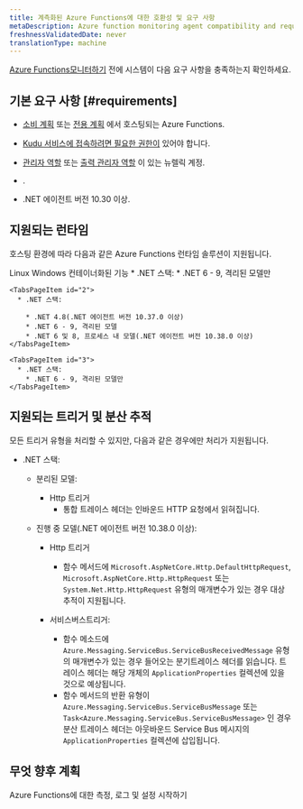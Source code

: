 ```yaml
---
title: 계측화된 Azure Functions에 대한 호환성 및 요구 사항
metaDescription: Azure function monitoring agent compatibility and requirements.
freshnessValidatedDate: never
translationType: machine
---
```


[Azure Functions모니터하기](/docs/serverless-function-monitoring/aws-lambda-monitoring/instrument-lambda-function/configure-serverless-aws-monitoring) 전에 시스템이 다음 요구 사항을 충족하는지 확인하세요.

## 기본 요구 사항 [#requirements]

* [소비 계획](https://learn.microsoft.com/en-us/azure/azure-functions/consumption-plan) 또는 [전용 계획](https://learn.microsoft.com/en-us/azure/azure-functions/dedicated-plan) 에서 호스팅되는 Azure Functions.

* [Kudu 서비스에 접속하려면 필요한 권한이](https://learn.microsoft.com/en-us/azure/app-service/resources-kudu#access-kudu-for-your-app) 있어야 합니다.

* [관리자 역할](/docs/accounts/original-accounts-billing/original-users-roles/users-roles-original-user-model/#roles) 또는 [출력 관리자 역할](/docs/accounts/original-accounts-billing/original-users-roles/users-roles-original-user-model#add-on) 이 있는 뉴렐릭 계정.

* <InlinePopover type="userKey" />.

* .NET 에이전트 버전 10.30 이상.

## 지원되는 런타임

호스팅 환경에 따라 다음과 같은 Azure Functions 런타임 솔루션이 지원됩니다.

<Tabs>
  <TabsBar>
    <TabsBarItem id="1">Linux</TabsBarItem> <TabsBarItem id="2">Windows</TabsBarItem> <TabsBarItem id="3">컨테이너화된 기능</TabsBarItem>
  </TabsBar>

  <TabsPages>
    <TabsPageItem id="1">
      * .NET 스택:
        * .NET 6 - 9, 격리된 모델만
    </TabsPageItem>

    <TabsPageItem id="2">
      * .NET 스택:

        * .NET 4.8(.NET 에이전트 버전 10.37.0 이상)
        * .NET 6 - 9, 격리된 모델
        * .NET 6 및 8, 프로세스 내 모델(.NET 에이전트 버전 10.38.0 이상)
    </TabsPageItem>

    <TabsPageItem id="3">
      * .NET 스택:
        * .NET 6 - 9, 격리된 모델만
    </TabsPageItem>
  </TabsPages>
</Tabs>

## 지원되는 트리거 및 분산 추적

모든 트리거 유형을 처리할 수 있지만, 다음과 같은 경우에만 처리가 지원됩니다.

* .NET 스택:

  * 분리된 모델:
    * Http 트리거
      * 통합 트레이스 헤더는 인바운드 HTTP 요청에서 읽혀집니다.

  * 진행 중 모델(.NET 에이전트 버전 10.38.0 이상):

    * Http 트리거
      * 함수 메서드에 `Microsoft.AspNetCore.Http.DefaultHttpRequest`, `Microsoft.AspNetCore.Http.HttpRequest` 또는 `System.Net.Http.HttpRequest` 유형의 매개변수가 있는 경우 대상 추적이 지원됩니다.

    * 서비스버스트리거:

      * 함수 메소드에 `Azure.Messaging.ServiceBus.ServiceBusReceivedMessage` 유형의 매개변수가 있는 경우 들어오는 분기트레이스 헤더를 읽습니다. 트레이스 헤더는 해당 개체의 `ApplicationProperties` 컬렉션에 있을 것으로 예상됩니다.
      * 함수 메서드의 반환 유형이 `Azure.Messaging.ServiceBus.ServiceBusMessage` 또는 `Task<Azure.Messaging.ServiceBus.ServiceBusMessage>` 인 경우 분산 트레이스 헤더는 아웃바운드 Service Bus 메시지의 `ApplicationProperties` 컬렉션에 삽입됩니다.

## 무엇 향후 계획

<DocTiles>
  <DocTile title="Install and configure Azure Functions monitoring" path="/docs/serverless-function-monitoring/azure-function-monitoring/install-serverless-azure-monitoring">Azure Functions에 대한 측정, 로그 및 설정 시작하기</DocTile>
</DocTiles>